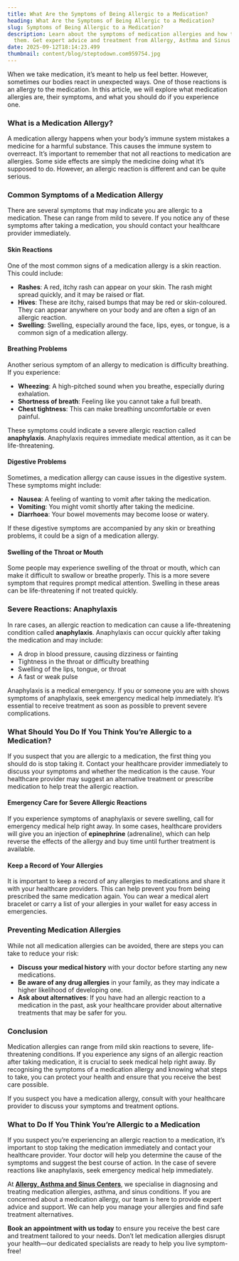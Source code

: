 ```yaml
---
title: What Are the Symptoms of Being Allergic to a Medication?
heading: What Are the Symptoms of Being Allergic to a Medication?
slug: Symptoms of Being Allergic to a Medication?
description: Learn about the symptoms of medication allergies and how to manage
  them. Get expert advice and treatment from Allergy, Asthma and Sinus Centers.
date: 2025-09-12T18:14:23.499
thumbnail: content/blog/steptodown.com959754.jpg
---
```

When we take medication, it’s meant to help us feel better. However, sometimes our bodies react in unexpected ways. One of those reactions is an allergy to the medication. In this article, we will explore what medication allergies are, their symptoms, and what you should do if you experience one.

### What is a Medication Allergy?

A medication allergy happens when your body’s immune system mistakes a medicine for a harmful substance. This causes the immune system to overreact. It’s important to remember that not all reactions to medication are allergies. Some side effects are simply the medicine doing what it’s supposed to do. However, an allergic reaction is different and can be quite serious.

### Common Symptoms of a Medication Allergy

There are several symptoms that may indicate you are allergic to a medication. These can range from mild to severe. If you notice any of these symptoms after taking a medication, you should contact your healthcare provider immediately.

#### Skin Reactions

One of the most common signs of a medication allergy is a skin reaction. This could include:

- **Rashes**: A red, itchy rash can appear on your skin. The rash might spread quickly, and it may be raised or flat.
- **Hives**: These are itchy, raised bumps that may be red or skin-coloured. They can appear anywhere on your body and are often a sign of an allergic reaction.
- **Swelling**: Swelling, especially around the face, lips, eyes, or tongue, is a common sign of a medication allergy.

#### Breathing Problems

Another serious symptom of an allergy to medication is difficulty breathing. If you experience:

- **Wheezing**: A high-pitched sound when you breathe, especially during exhalation.
- **Shortness of breath**: Feeling like you cannot take a full breath.
- **Chest tightness**: This can make breathing uncomfortable or even painful.

These symptoms could indicate a severe allergic reaction called **anaphylaxis**. Anaphylaxis requires immediate medical attention, as it can be life-threatening.

#### Digestive Problems

Sometimes, a medication allergy can cause issues in the digestive system. These symptoms might include:

- **Nausea**: A feeling of wanting to vomit after taking the medication.
- **Vomiting**: You might vomit shortly after taking the medicine.
- **Diarrhoea**: Your bowel movements may become loose or watery.

If these digestive symptoms are accompanied by any skin or breathing problems, it could be a sign of a medication allergy.

#### Swelling of the Throat or Mouth

Some people may experience swelling of the throat or mouth, which can make it difficult to swallow or breathe properly. This is a more severe symptom that requires prompt medical attention. Swelling in these areas can be life-threatening if not treated quickly.

### Severe Reactions: Anaphylaxis

In rare cases, an allergic reaction to medication can cause a life-threatening condition called **anaphylaxis**. Anaphylaxis can occur quickly after taking the medication and may include:

- A drop in blood pressure, causing dizziness or fainting
- Tightness in the throat or difficulty breathing
- Swelling of the lips, tongue, or throat
- A fast or weak pulse

Anaphylaxis is a medical emergency. If you or someone you are with shows symptoms of anaphylaxis, seek emergency medical help immediately. It’s essential to receive treatment as soon as possible to prevent severe complications.

### What Should You Do If You Think You’re Allergic to a Medication?

If you suspect that you are allergic to a medication, the first thing you should do is stop taking it. Contact your healthcare provider immediately to discuss your symptoms and whether the medication is the cause. Your healthcare provider may suggest an alternative treatment or prescribe medication to help treat the allergic reaction.

#### Emergency Care for Severe Allergic Reactions

If you experience symptoms of anaphylaxis or severe swelling, call for emergency medical help right away. In some cases, healthcare providers will give you an injection of **epinephrine** (adrenaline), which can help reverse the effects of the allergy and buy time until further treatment is available.

#### Keep a Record of Your Allergies

It is important to keep a record of any allergies to medications and share it with your healthcare providers. This can help prevent you from being prescribed the same medication again. You can wear a medical alert bracelet or carry a list of your allergies in your wallet for easy access in emergencies.

### Preventing Medication Allergies

While not all medication allergies can be avoided, there are steps you can take to reduce your risk:

- **Discuss your medical history** with your doctor before starting any new medications.
- **Be aware of any drug allergies** in your family, as they may indicate a higher likelihood of developing one.
- **Ask about alternatives**: If you have had an allergic reaction to a medication in the past, ask your healthcare provider about alternative treatments that may be safer for you.

### Conclusion

Medication allergies can range from mild skin reactions to severe, life-threatening conditions. If you experience any signs of an allergic reaction after taking medication, it is crucial to seek medical help right away. By recognising the symptoms of a medication allergy and knowing what steps to take, you can protect your health and ensure that you receive the best care possible.

If you suspect you have a medication allergy, consult with your healthcare provider to discuss your symptoms and treatment options.

### What to Do If You Think You’re Allergic to a Medication

If you suspect you’re experiencing an allergic reaction to a medication, it’s important to stop taking the medication immediately and contact your healthcare provider. Your doctor will help you determine the cause of the symptoms and suggest the best course of action. In the case of severe reactions like anaphylaxis, seek emergency medical help immediately.

At [**Allergy, Asthma and Sinus Centers**](https://www.aascmed.com/), we specialise in diagnosing and treating medication allergies, asthma, and sinus conditions. If you are concerned about a medication allergy, our team is here to provide expert advice and support. We can help you manage your allergies and find safe treatment alternatives.

**Book an appointment with us today** to ensure you receive the best care and treatment tailored to your needs. Don’t let medication allergies disrupt your health—our dedicated specialists are ready to help you live symptom-free!
